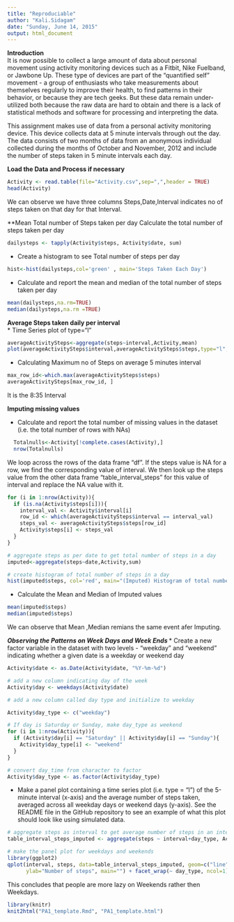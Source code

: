 ```yaml
---
title: "Reproduciable"
author: "Kali.Sidagam"
date: "Sunday, June 14, 2015"
output: html_document
---
```

**Introduction**  
It is now possible to collect a large amount of data about personal movement using activity monitoring devices such as a Fitbit, Nike Fuelband, or Jawbone Up. These type of devices are part of the "quantified self" movement - a group of enthusiasts who take measurements about themselves regularly to improve their health, to find patterns in their behavior, or because they are tech geeks. But these data remain under-utilized both because the raw data are hard to obtain and there is a lack of statistical methods and software for processing and interpreting the data.

This assignment makes use of data from a personal activity monitoring device. This device collects data at 5 minute intervals through out the day. The data consists of two months of data from an anonymous individual collected during the months of October and November, 2012 and include the number of steps taken in 5 minute intervals each day.

**Load the Data and Process if necessary**   

```r
Activity <- read.table(file="Activity.csv",sep=",",header = TRUE)
head(Activity)
```
We can observe we have three columns Steps,Date,Interval indicates no of steps taken on that day for that Interval.
 
**Mean Total number of Steps taken per day*
  * Calculate the total number of steps taken per day  
```r
dailysteps <- tapply(Activity$steps, Activity$date, sum)
```

  * Create a histogram to see Total number of steps per day 

```r
hist<-hist(dailysteps,col='green' , main='Steps Taken Each Day')
```

  * Calculate and report the mean and median of the total number of steps taken per day  
```r
mean(dailysteps,na.rm=TRUE)
median(dailysteps,na.rm =TRUE)
```
**Average Steps taken daily per interval**  
  * Time Series plot of type="l"  
```r
averageActivitySteps<-aggregate(steps~interval,Activity,mean)
plot(averageActivitySteps$interval,averageActivitySteps$steps,type="l",col='Blue', xlab='Interval',ylab='AverageSteps')
```

* Calculating Maximum no of Steps on average 5 minutes interval
  
```r
max_row_id<-which.max(averageActivitySteps$steps)
averageActivitySteps[max_row_id, ]
```
It is the 8:35 Interval
 
 
**Imputing missing values** 

  * Calculate and report the total number of missing values in the dataset (i.e. the total number of rows with NAs)

```r
  Totalnulls<-Activity[!complete.cases(Activity),]
  nrow(Totalnulls)
```
We loop across the rows of the data frame "df". If the steps value is NA for a row, we find the corresponding value of interval. We then look up the steps value from the other data frame "table_interval_steps" for this value of interval and replace the NA value with it.

```r
for (i in 1:nrow(Activity)){
  if (is.na(Activity$steps[i])){
    interval_val <- Activity$interval[i]
    row_id <- which(averageActivitySteps$interval == interval_val)
    steps_val <- averageActivitySteps$steps[row_id]
    Activity$steps[i] <- steps_val
  }
}

# aggregate steps as per date to get total number of steps in a day
imputed<-aggregate(steps~date,Activity,sum)

# create histogram of total number of steps in a day
hist(imputed$steps, col='red', main="(Imputed) Histogram of total number of steps per day", xlab="Total number of steps in a day")
```

  * Calculate the Mean and Median of Imputed values
  
```r
mean(imputed$steps)
median(imputed$steps)
```
We can observe that Mean ,Median remians the same event afer Imputing.

***Observing the Patterns on Week Days and Week Ends ***
  * Create a new factor variable in the dataset with two levels - "weekday" and "weekend" indicating whether a given date is a weekday or weekend day
```r

Activity$date <- as.Date(Activity$date, "%Y-%m-%d")

# add a new column indicating day of the week 
Activity$day <- weekdays(Activity$date)

# add a new column called day type and initialize to weekday

Activity$day_type <- c("weekday")

# If day is Saturday or Sunday, make day_type as weekend
for (i in 1:nrow(Activity)){
  if (Activity$day[i] == "Saturday" || Activity$day[i] == "Sunday"){
    Activity$day_type[i] <- "weekend"
  }
}

# convert day_time from character to factor
Activity$day_type <- as.factor(Activity$day_type)

```

 * Make a panel plot containing a time series plot (i.e. type = "l") of the 5-minute interval (x-axis) and the average number of steps taken, averaged across all weekday days or weekend days (y-axis). See the README file in the GitHub repository to see an example of what this plot should look like using simulated data.  
 
```r
# aggregate steps as interval to get average number of steps in an interval across all days
table_interval_steps_imputed <- aggregate(steps ~ interval+day_type, Activity, mean)

# make the panel plot for weekdays and weekends
library(ggplot2)
qplot(interval, steps, data=table_interval_steps_imputed, geom=c("line"), xlab="Interval", 
      ylab="Number of steps", main="") + facet_wrap(~ day_type, ncol=1)

```

This concludes that people are more lazy on Weekends rather then Weekdays.
```r
library(knitr)
knit2html("PA1_template.Rmd", "PA1_template.html")
```